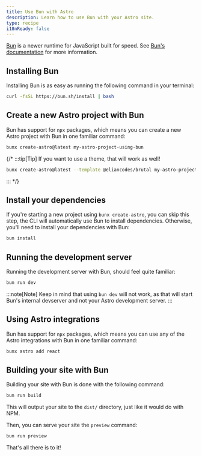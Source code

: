 ```yaml
---
title: Use Bun with Astro
description: Learn how to use Bun with your Astro site.
type: recipe
i18nReady: false
---
```


[Bun](<https://bun.sh/>) is a newer runtime for JavaScript built for speed. See [Bun's documentation](<https://bun.sh/docs>) for more information.

## Installing Bun

Installing Bun is as easy as running the following command in your terminal:

```bash
curl -fsSL https://bun.sh/install | bash
```

## Create a new Astro project with Bun

Bun has support for `npx` packages, which means you can create a new Astro project with Bun in one familiar command:

```bash
bunx create-astro@latest my-astro-project-using-bun
```

{/* :::tip[Tip]
If you want to use a theme, that will work as well!
```bash
bunx create-astro@latest --template @eliancodes/brutal my-astro-project-using-bun 
```
::: */}

## Install your dependencies

If you're starting a new project using `bunx create-astro`, you can skip this step, the CLI will automatically use Bun to install dependencies. Otherwise, you'll need to install your dependencies with Bun:

```bash
bun install
```

## Running the development server

Running the development server with Bun, should feel quite familiar:

```bash
bun run dev
```

:::note[Note]
Keep in mind that using `bun dev` will not work, as that will start Bun's internal devserver and not your Astro development server.
:::

## Using Astro integrations

Bun has support for `npx` packages, which means you can use any of the Astro integrations with Bun in one familiar command:

```bash
bunx astro add react
```

## Building your site with Bun

Building your site with Bun is done with the following command:

```bash
bun run build
```

This will output your site to the `dist/` directory, just like it would do with NPM.

Then, you can serve your site the `preview` command:

```bash
bun run preview
```

That's all there is to it!

